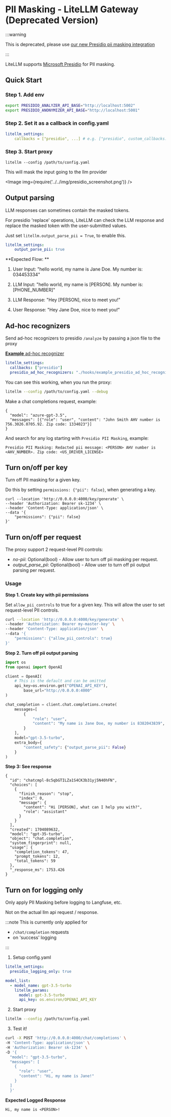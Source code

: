 


# PII Masking - LiteLLM Gateway (Deprecated Version)

:::warning

This is deprecated, please use [our new Presidio pii masking integration](./guardrails/pii_masking_v2)

:::

LiteLLM supports [Microsoft Presidio](https://github.com/microsoft/presidio/) for PII masking. 


## Quick Start
### Step 1. Add env

```bash
export PRESIDIO_ANALYZER_API_BASE="http://localhost:5002"
export PRESIDIO_ANONYMIZER_API_BASE="http://localhost:5001"
```

### Step 2. Set it as a callback in config.yaml

```yaml
litellm_settings: 
    callbacks = ["presidio", ...] # e.g. ["presidio", custom_callbacks.proxy_handler_instance]
```

### Step 3. Start proxy 


```
litellm --config /path/to/config.yaml
```


This will mask the input going to the llm provider

<Image img={require('../../img/presidio_screenshot.png')} />

## Output parsing 

LLM responses can sometimes contain the masked tokens. 

For presidio 'replace' operations, LiteLLM can check the LLM response and replace the masked token with the user-submitted values. 

Just set `litellm.output_parse_pii = True`, to enable this. 


```yaml
litellm_settings:
    output_parse_pii: true
```

**Expected Flow: **

1. User Input: "hello world, my name is Jane Doe. My number is: 034453334"

2. LLM Input: "hello world, my name is [PERSON]. My number is: [PHONE_NUMBER]"

3. LLM Response: "Hey [PERSON], nice to meet you!"

4. User Response: "Hey Jane Doe, nice to meet you!"

## Ad-hoc recognizers 

Send ad-hoc recognizers to presidio `/analyze` by passing a json file to the proxy 

[**Example** ad-hoc recognizer](../../../../litellm/proxy/hooks/example_presidio_ad_hoc_recognizer.json)

```yaml
litellm_settings: 
  callbacks: ["presidio"]
  presidio_ad_hoc_recognizers: "./hooks/example_presidio_ad_hoc_recognizer.json"
```

You can see this working, when you run the proxy: 

```bash
litellm --config /path/to/config.yaml --debug
```

Make a chat completions request, example:

```
{
  "model": "azure-gpt-3.5",
  "messages": [{"role": "user", "content": "John Smith AHV number is 756.3026.0705.92. Zip code: 1334023"}]
}
```

And search for any log starting with `Presidio PII Masking`, example:
```
Presidio PII Masking: Redacted pii message: <PERSON> AHV number is <AHV_NUMBER>. Zip code: <US_DRIVER_LICENSE>
```


## Turn on/off per key 

Turn off PII masking for a given key. 

Do this by setting `permissions: {"pii": false}`, when generating a key. 

```shell 
curl --location 'http://0.0.0.0:4000/key/generate' \
--header 'Authorization: Bearer sk-1234' \
--header 'Content-Type: application/json' \
--data '{
    "permissions": {"pii": false}
}'
```


## Turn on/off per request 

The proxy support 2 request-level PII controls:

- *no-pii*: Optional(bool) - Allow user to turn off pii masking per request.
- *output_parse_pii*: Optional(bool) - Allow user to turn off pii output parsing per request.

### Usage 

**Step 1. Create key with pii permissions**

Set `allow_pii_controls` to true for a given key. This will allow the user to set request-level PII controls.

```bash
curl --location 'http://0.0.0.0:4000/key/generate' \
--header 'Authorization: Bearer my-master-key' \
--header 'Content-Type: application/json' \
--data '{
    "permissions": {"allow_pii_controls": true}
}'
```

**Step 2. Turn off pii output parsing**

```python
import os
from openai import OpenAI

client = OpenAI(
    # This is the default and can be omitted
    api_key=os.environ.get("OPENAI_API_KEY"),
        base_url="http://0.0.0.0:4000"
)

chat_completion = client.chat.completions.create(
    messages=[
        {
            "role": "user",
            "content": "My name is Jane Doe, my number is 8382043839",
        }
    ],
    model="gpt-3.5-turbo",
    extra_body={
        "content_safety": {"output_parse_pii": False} 
    }
)
```

**Step 3: See response**

```
{
  "id": "chatcmpl-8c5qbGTILZa1S4CK3b31yj5N40hFN",
  "choices": [
    {
      "finish_reason": "stop",
      "index": 0,
      "message": {
        "content": "Hi [PERSON], what can I help you with?",
        "role": "assistant"
      }
    }
  ],
  "created": 1704089632,
  "model": "gpt-35-turbo",
  "object": "chat.completion",
  "system_fingerprint": null,
  "usage": {
    "completion_tokens": 47,
    "prompt_tokens": 12,
    "total_tokens": 59
  },
  "_response_ms": 1753.426
}
```


## Turn on for logging only

Only apply PII Masking before logging to Langfuse, etc.

Not on the actual llm api request / response.

:::note
This is currently only applied for 
- `/chat/completion` requests
- on 'success' logging

:::

1. Setup config.yaml
```yaml
litellm_settings:
  presidio_logging_only: true 

model_list:
  - model_name: gpt-3.5-turbo
    litellm_params:
      model: gpt-3.5-turbo
      api_key: os.environ/OPENAI_API_KEY
```

2. Start proxy

```bash
litellm --config /path/to/config.yaml
```

3. Test it! 

```bash
curl -X POST 'http://0.0.0.0:4000/chat/completions' \
-H 'Content-Type: application/json' \
-H 'Authorization: Bearer sk-1234' \
-D '{
  "model": "gpt-3.5-turbo",
  "messages": [
    {
      "role": "user",
      "content": "Hi, my name is Jane!"
    }
  ]
  }'
```


**Expected Logged Response**

```
Hi, my name is <PERSON>!
```